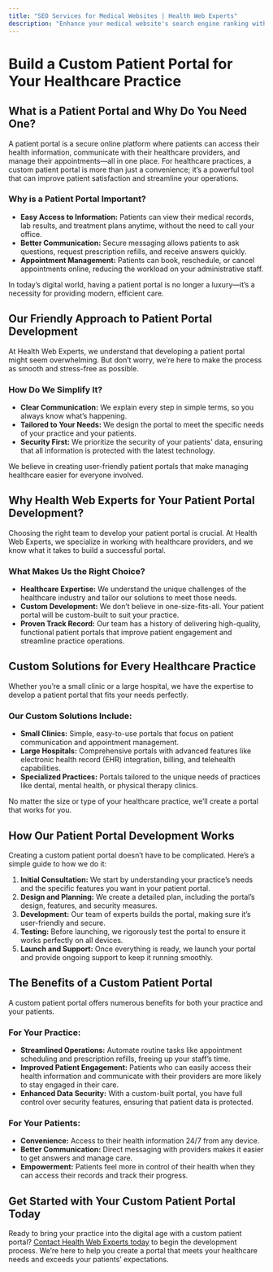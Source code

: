 ```yaml
---
title: "SEO Services for Medical Websites | Health Web Experts"
description: "Enhance your medical website's search engine ranking with our specialized SEO services. Drive more traffic and attract patients with optimized SEO strategies"
---
```


# Build a Custom Patient Portal for Your Healthcare Practice

## What is a Patient Portal and Why Do You Need One?

A patient portal is a secure online platform where patients can access their health information, communicate with their healthcare providers, and manage their appointments—all in one place. For healthcare practices, a custom patient portal is more than just a convenience; it’s a powerful tool that can improve patient satisfaction and streamline your operations.

### Why is a Patient Portal Important?

- **Easy Access to Information:** Patients can view their medical records, lab results, and treatment plans anytime, without the need to call your office.
- **Better Communication:** Secure messaging allows patients to ask questions, request prescription refills, and receive answers quickly.
- **Appointment Management:** Patients can book, reschedule, or cancel appointments online, reducing the workload on your administrative staff.

In today’s digital world, having a patient portal is no longer a luxury—it’s a necessity for providing modern, efficient care.

## Our Friendly Approach to Patient Portal Development

At Health Web Experts, we understand that developing a patient portal might seem overwhelming. But don’t worry, we’re here to make the process as smooth and stress-free as possible.

### How Do We Simplify It?

- **Clear Communication:** We explain every step in simple terms, so you always know what’s happening.
- **Tailored to Your Needs:** We design the portal to meet the specific needs of your practice and your patients.
- **Security First:** We prioritize the security of your patients' data, ensuring that all information is protected with the latest technology.

We believe in creating user-friendly patient portals that make managing healthcare easier for everyone involved.

## Why Health Web Experts for Your Patient Portal Development?

Choosing the right team to develop your patient portal is crucial. At Health Web Experts, we specialize in working with healthcare providers, and we know what it takes to build a successful portal.

### What Makes Us the Right Choice?

- **Healthcare Expertise:** We understand the unique challenges of the healthcare industry and tailor our solutions to meet those needs.
- **Custom Development:** We don’t believe in one-size-fits-all. Your patient portal will be custom-built to suit your practice.
- **Proven Track Record:** Our team has a history of delivering high-quality, functional patient portals that improve patient engagement and streamline practice operations.

## Custom Solutions for Every Healthcare Practice

Whether you’re a small clinic or a large hospital, we have the expertise to develop a patient portal that fits your needs perfectly.

### Our Custom Solutions Include:

- **Small Clinics:** Simple, easy-to-use portals that focus on patient communication and appointment management.
- **Large Hospitals:** Comprehensive portals with advanced features like electronic health record (EHR) integration, billing, and telehealth capabilities.
- **Specialized Practices:** Portals tailored to the unique needs of practices like dental, mental health, or physical therapy clinics.

No matter the size or type of your healthcare practice, we’ll create a portal that works for you.

## How Our Patient Portal Development Works

Creating a custom patient portal doesn’t have to be complicated. Here’s a simple guide to how we do it:

1. **Initial Consultation:** We start by understanding your practice’s needs and the specific features you want in your patient portal.
2. **Design and Planning:** We create a detailed plan, including the portal’s design, features, and security measures.
3. **Development:** Our team of experts builds the portal, making sure it’s user-friendly and secure.
4. **Testing:** Before launching, we rigorously test the portal to ensure it works perfectly on all devices.
5. **Launch and Support:** Once everything is ready, we launch your portal and provide ongoing support to keep it running smoothly.

## The Benefits of a Custom Patient Portal

A custom patient portal offers numerous benefits for both your practice and your patients.

### For Your Practice:

- **Streamlined Operations:** Automate routine tasks like appointment scheduling and prescription refills, freeing up your staff’s time.
- **Improved Patient Engagement:** Patients who can easily access their health information and communicate with their providers are more likely to stay engaged in their care.
- **Enhanced Data Security:** With a custom-built portal, you have full control over security features, ensuring that patient data is protected.

### For Your Patients:

- **Convenience:** Access to their health information 24/7 from any device.
- **Better Communication:** Direct messaging with providers makes it easier to get answers and manage care.
- **Empowerment:** Patients feel more in control of their health when they can access their records and track their progress.

## Get Started with Your Custom Patient Portal Today

Ready to bring your practice into the digital age with a custom patient portal? [Contact Health Web Experts today](#) to begin the development process. We’re here to help you create a portal that meets your healthcare needs and exceeds your patients’ expectations.

